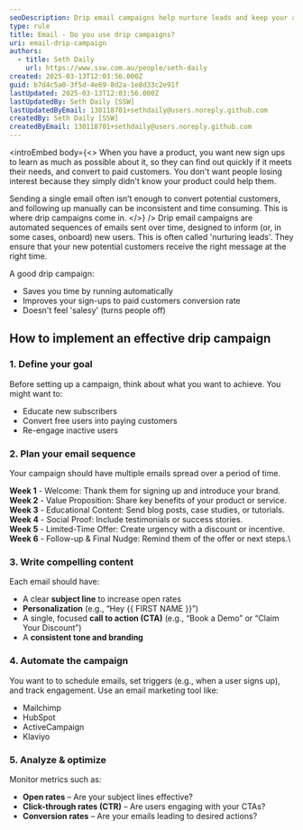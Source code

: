 ```yaml
---
seoDescription: Drip email campaigns help nurture leads and keep your audience engaged with automated, personalized content over time. Learn how to implement them effectively.
type: rule
title: Email - Do you use drip campaigns?
uri: email-drip-campaign
authors:
  - title: Seth Daily
    url: https://www.ssw.com.au/people/seth-daily
created: 2025-03-13T12:03:56.000Z
guid: b7d4c5a0-3f5d-4e69-8d2a-1e8d33c2e91f
lastUpdated: 2025-03-13T12:03:56.000Z
lastUpdatedBy: Seth Daily [SSW]
lastUpdatedByEmail: 130118701+sethdaily@users.noreply.github.com
createdBy: Seth Daily [SSW]
createdByEmail: 130118701+sethdaily@users.noreply.github.com
---
```


<introEmbed
  body={<>
When you have a product, you want new sign ups to learn as much as possible about it, so they can find out quickly if it meets their needs, and  convert to paid customers. You don't want people losing interest because they simply didn't know your product could help them.

Sending a single email often isn’t enough to convert potential customers, and following up manually can be inconsistent and time consuming. This is where drip campaigns come in.
  </>}
/>
Drip email campaigns are automated sequences of emails sent over time, designed to inform (or, in some cases, onboard) new users. This is often called 'nurturing leads'. They ensure that your new potential customers receive the right message at the right time.

A good drip campaign:

* Saves you time by running automatically
* Improves your sign-ups to paid customers conversion rate
* Doesn't feel 'salesy' (turns people off)

## How to implement an effective drip campaign

### 1. Define your goal

Before setting up a campaign, think about what you want to achieve. You might want to:

* Educate new subscribers
* Convert free users into paying customers
* Re-engage inactive users

### 2. Plan your email sequence

Your campaign should have multiple emails spread over a period of time.

**Week 1** - Welcome: Thank them for signing up and introduce your brand.\
**Week 2** - Value Proposition: Share key benefits of your product or service.\
**Week 3** - Educational Content: Send blog posts, case studies, or tutorials.\
**Week 4** - Social Proof: Include testimonials or success stories.\
**Week 5** - Limited-Time Offer: Create urgency with a discount or incentive.\
**Week 6** - Follow-up & Final Nudge: Remind them of the offer or next steps.\

### 3. Write compelling content

Each email should have:

* A clear **subject line** to increase open rates
* **Personalization** (e.g., “Hey &#123;&#123; FIRST NAME &#125;&#125;”)
* A single, focused **call to action (CTA)** (e.g., “Book a Demo” or “Claim Your Discount”)
* A **consistent tone and branding**

### 4. Automate the campaign

You want to to schedule emails, set triggers (e.g., when a user signs up), and track engagement.
Use an email marketing tool like:

* Mailchimp
* HubSpot
* ActiveCampaign
* Klaviyo

### 5. Analyze & optimize

Monitor metrics such as:

* **Open rates** – Are your subject lines effective?
* **Click-through rates (CTR)** – Are users engaging with your CTAs?
* **Conversion rates** – Are your emails leading to desired actions?
